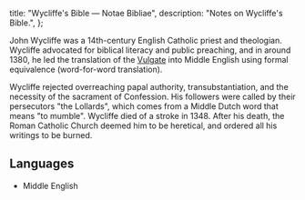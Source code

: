   title: "Wycliffe's Bible — Notae Bibliae",
  description: "Notes on Wycliffe's Bible.",
};

<Initial text="Wycliffe's Bible" />

John Wycliffe was a 14th-century English Catholic priest and theologian. Wycliffe advocated for biblical literacy and public preaching, and in around 1380, he led the translation of the [Vulgate](/bible/translations/vulgate) into Middle English using formal equivalence (word-for-word translation).

Wycliffe rejected overreaching papal authority, transubstantiation, and the necessity of the sacrament of Confession. His followers were called by their persecutors "the Lollards", which comes from a Middle Dutch word that means "to mumble". Wycliffe died of a stroke in 1348. After his death, the Roman Catholic Church deemed him to be heretical, and ordered all his writings to be burned.

## Languages

* Middle English
